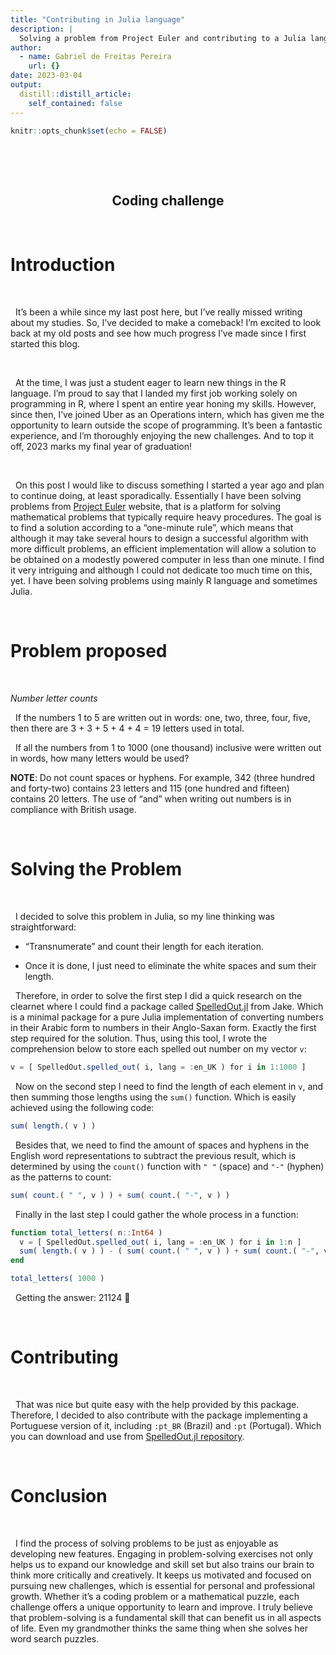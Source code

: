 ```yaml
---
title: "Contributing in Julia language"
description: |
  Solving a problem from Project Euler and contributing to a Julia language package
author:
  - name: Gabriel de Freitas Pereira
    url: {}
date: 2023-03-04
output:
  distill::distill_article:
    self_contained: false
---
```



```r
knitr::opts_chunk$set(echo = FALSE)
```
\  

\  
<div style="text-align: center">  
## Coding challenge ##
</div>
\ 

# Introduction 

\ 
  
\  It's been a while since my last post here, but I've really missed writing about my studies. So, I've decided to make a comeback! I'm excited to look back at my old posts and see how much progress I've made since I first started this blog.

\  

\  At the time, I was just a student eager to learn new things in the R language. I'm proud to say that I landed my first job working solely on programming in R, where I spent an entire year honing my skills. However, since then, I've joined Uber as an Operations intern, which has given me the opportunity to learn outside the scope of programming. It's been a fantastic experience, and I'm thoroughly enjoying the new challenges. And to top it off, 2023 marks my final year of graduation!

\  


\  On this post I would like to discuss something I started a year ago and plan to continue doing, at least sporadically. Essentially I have been solving problems from [Project Euler](https://projecteuler.net/) website, that is a platform for solving mathematical problems that typically require heavy procedures. The goal is to find a solution according to a "one-minute rule", which means that although it may take several hours to design a successful algorithm with more difficult problems, an efficient implementation will allow a solution to be obtained on a modestly powered computer in less than one minute. I find it very intriguing and although I could not dedicate too much time on this, yet. I have been solving problems using mainly R language and sometimes Julia.

\   

# Problem proposed

\  

*Number letter counts*

\  If the numbers 1 to 5 are written out in words: one, two, three, four, five, then there are 3 + 3 + 5 + 4 + 4 = 19 letters used in total.

\  If all the numbers from 1 to 1000 (one thousand) inclusive were written out in words, how many letters would be used?

**NOTE**: Do not count spaces or hyphens. For example, 342 (three hundred and forty-two) contains 23 letters and 115 (one hundred and fifteen) contains 20 letters. The use of "and" when writing out numbers is in compliance with British usage.

\   

# Solving the Problem

\  

\  I decided to solve this problem in Julia, so my line thinking was straightforward:

- "Transnumerate" and count their length for each iteration.

- Once it is done, I just need to eliminate the white spaces and sum their length.


\  Therefore, in order to solve the first step I did a quick research on the clearnet where I could find a package called [SpelledOut.jl](https://github.com/jakewilliami/SpelledOut.jl) from Jake. Which is a minimal package for a pure Julia implementation of converting numbers in their Arabic form to numbers in their Anglo-Saxan form. Exactly the first step required for the solution.
Thus, using this tool, I wrote the comprehension below to store each spelled out number on my vector `v`:

```julia
v = [ SpelledOut.spelled_out( i, lang = :en_UK ) for i in 1:1000 ]
```

\  Now on the second step I need to find the length of each element in `v`, and then summing those lengths using the `sum()` function. Which is easily achieved using the following code:

```julia
sum( length.( v ) )
```

\  Besides that, we need to find the amount of spaces and hyphens in the English word representations to subtract the previous result, which is determined by using the `count()` function with `" "` (space) and `"-"` (hyphen) as the patterns to count:

```julia
sum( count.( " ", v ) ) + sum( count.( "-", v ) )
```


\  Finally in the last step I could gather the whole process in a function:

```julia
function total_letters( n::Int64 )
  v = [ SpelledOut.spelled_out( i, lang = :en_UK ) for i in 1:n ]
  sum( length.( v ) ) - ( sum( count.( " ", v ) ) + sum( count.( "-", v ) ) )
end

total_letters( 1000 )
```

\  Getting the answer: 21124 🚀 


\  

# Contributing

\  

\  That was nice but quite easy with the help provided by this package. Therefore, I decided to also contribute with the package implementing a Portuguese version of it, including `:pt_BR` (Brazil) and `:pt` (Portugal). Which you can download and use from [SpelledOut.jl repository](https://github.com/jakewilliami/SpelledOut.jl).


\  

# Conclusion

\  

\  I find the process of solving problems to be just as enjoyable as developing new features. Engaging in problem-solving exercises not only helps us to expand our knowledge and skill set but also trains our brain to think more critically and creatively. It keeps us motivated and focused on pursuing new challenges, which is essential for personal and professional growth. Whether it's a coding problem or a mathematical puzzle, each challenge offers a unique opportunity to learn and improve. I truly believe that problem-solving is a fundamental skill that can benefit us in all aspects of life. Even my grandmother thinks the same thing when she solves her word search puzzles.









